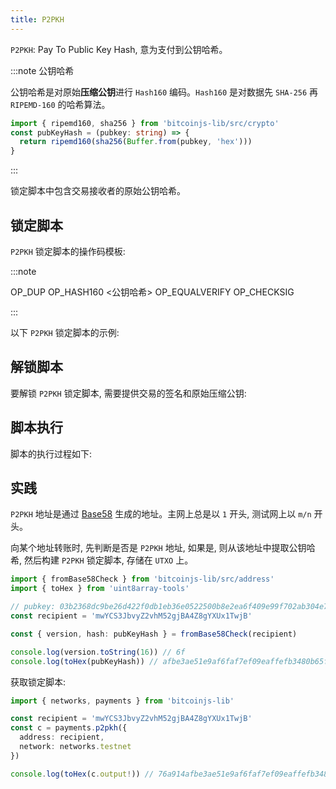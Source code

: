 ```yaml
---
title: P2PKH
---
```


`P2PKH`: Pay To Public Key Hash, 意为支付到公钥哈希。

:::note 公钥哈希

公钥哈希是对原始**压缩公钥**进行 `Hash160` 编码。`Hash160` 是对数据先 `SHA-256` 再 `RIPEMD-160` 的哈希算法。

```ts
import { ripemd160, sha256 } from 'bitcoinjs-lib/src/crypto'
const pubKeyHash = (pubkey: string) => {
  return ripemd160(sha256(Buffer.from(pubkey, 'hex')))
}
```

<Hash160Calculator
  defaultValue='03f0609c81a45f8cab67fc2d050c21b1acd3d37c7acfd54041be6601ab4cef4f31'
  minLength={66}
/>

:::

锁定脚本中包含交易接收者的原始公钥哈希。

## 锁定脚本

`P2PKH` 锁定脚本的操作码模板:

:::note

OP_DUP OP_HASH160 \<公钥哈希> OP_EQUALVERIFY OP_CHECKSIG

:::

以下 `P2PKH` 锁定脚本的示例:

<ScriptAsmTab
  hex='76a914afbe3ae51e9af6faf7ef09eaffefb3480b65f9a288ac'
  txid='16977021808ced528e55bfdbe5c6db9b2ffc7627ef84bdcd95a7c953dc10465b'
  index='0'
/>

## 解锁脚本

要解锁 `P2PKH` 锁定脚本, 需要提供交易的签名和原始压缩公钥:

<ScriptAsmTab
  hex='47304402204110fd22d5040fd9c863fcf7c06bebb82a37b3accd40b8191b3ef6493fc5ecd602200aa3a476fddfc4a80ed4f1048cc63603b10794135f3fd0d39672bc8f41be7c2b012103b2368dc9be26d422f0db1eb36e0522500b8e2ea6f409e99f702ab304e7910b96'
  txid='c3c0feb2af73e48e57c6e46e821be9b5d04e0770b645bb8bb1a15633719d8841'
  index='0'
  type='ScriptSig'
/>

## 脚本执行

脚本的执行过程如下:

<ScriptStackSimulator txid='c3c0feb2af73e48e57c6e46e821be9b5d04e0770b645bb8bb1a15633719d8841' />

## 实践

`P2PKH` 地址是通过 [Base58](/technical/keys/secret#base58) 生成的地址。主网上总是以 `1` 开头, 测试网上以 `m/n` 开头。

向某个地址转账时, 先判断是否是 `P2PKH` 地址, 如果是, 则从该地址中提取公钥哈希, 然后构建 `P2PKH` 锁定脚本, 存储在 `UTXO` 上。

```ts
import { fromBase58Check } from 'bitcoinjs-lib/src/address'
import { toHex } from 'uint8array-tools'

// pubkey: 03b2368dc9be26d422f0db1eb36e0522500b8e2ea6f409e99f702ab304e7910b96
const recipient = 'mwYCS3JbvyZ2vhM52gjBA4Z8gYXUx1TwjB'

const { version, hash: pubKeyHash } = fromBase58Check(recipient)

console.log(version.toString(16)) // 6f
console.log(toHex(pubKeyHash)) // afbe3ae51e9af6faf7ef09eaffefb3480b65f9a2
```

获取锁定脚本:

```ts
import { networks, payments } from 'bitcoinjs-lib'

const recipient = 'mwYCS3JbvyZ2vhM52gjBA4Z8gYXUx1TwjB'
const c = payments.p2pkh({
  address: recipient,
  network: networks.testnet
})

console.log(toHex(c.output!)) // 76a914afbe3ae51e9af6faf7ef09eaffefb3480b65f9a288ac
```
